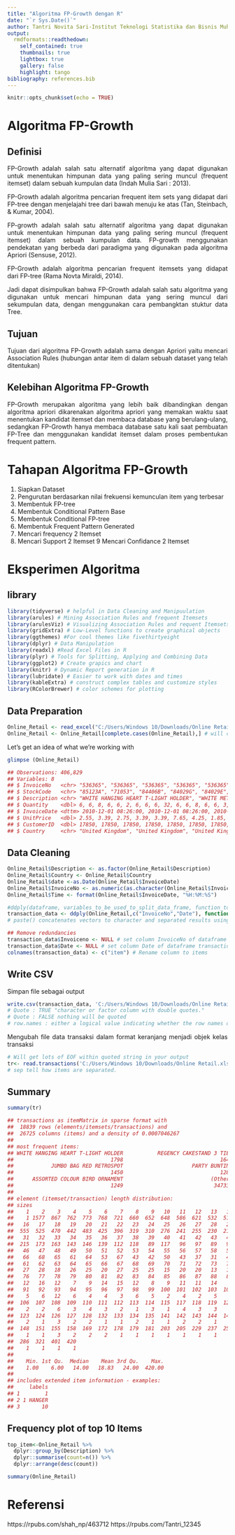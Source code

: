 ```yaml
---
title: "Algoritma FP-Growth dengan R"
date: "`r Sys.Date()`"
author: Tantri Novita Sari-Institut Teknologi Statistika dan Bisnis Muhammadiyah
output:
  rmdformats::readthedown:
    self_contained: true
    thumbnails: true
    lightbox: true
    gallery: false
    highlight: tango
bibliography: references.bib
---
```


```{=html}
<style>
body{
text-align: justify}
</style>
```
```r
knitr::opts_chunk$set(echo = TRUE)
```

# Algoritma FP-Growth

## Definisi
FP-Growth adalah salah satu alternatif algoritma yang dapat digunakan untuk menentukan himpunan data yang paling sering muncul (frequent itemset) dalam sebuah kumpulan data (Indah Mulia Sari : 2013).

FP-Growth adalah algoritma pencarian frequent item sets yang didapat dari FP-tree dengan menjelajahi tree dari bawah menuju ke atas (Tan, Steinbach, & Kumar, 2004).

FP-growth adalah salah satu alternatif algoritma yang dapat digunakan untuk menentukan himpunan data yang paling sering muncul (frequent itemset) dalam sebuah kumpulan data. FP-growth menggunakan pendekatan yang berbeda dari paradigma yang digunakan pada algoritma Apriori (Sensuse, 2012).

FP-Growth adalah algoritma pencarian frequent itemsets yang didapat dari FP-tree (Rama Novta Miraldi, 2014).

Jadi dapat disimpulkan bahwa FP-Growth adalah salah satu algoritma yang digunakan untuk mencari himpunan data yang sering muncul dari sekumpulan data, dengan menggunakan cara pembangktan stuktur data Tree. 

## Tujuan
Tujuan dari algoritma FP-Growth adalah sama dengan Apriori yaitu mencari Association Rules (hubungan antar item di dalam sebuah dataset yang telah ditentukan)

## Kelebihan Algoritma FP-Growth
FP-Growth merupakan algoritma yang lebih baik dibandingkan dengan algoritma apriori dikarenakan algoritma apriori yang memakan waktu saat menentukan kandidat itemset dan membaca database yang berulang-ulang, sedangkan FP-Growth hanya membaca database satu kali saat pembuatan FP-Tree dan menggunakan kandidat itemset dalam proses pembentukan frequent pattern.

# Tahapan Algoritma FP-Growth

1. Siapkan Dataset
2. Pengurutan berdasarkan nilai frekuensi kemunculan item yang terbesar
3. Membentuk FP-tree 
4. Membentuk Conditional Pattern Base
5. Membentuk Conditional FP-tree
6. Membentuk Frequent Pattern Generated
7. Mencari frequency 2 Itemset
8. Mencari Support 2 Itemset
9 Mencari Confidance 2 Itemset

# Eksperimen Algoritma

## library
```r
library(tidyverse) # helpful in Data Cleaning and Manipuulation
library(arules) # Mining Association Rules and frequent Itemsets
library(arulesViz) # Visualizing Association Rules and requent Itemsets
library(gridExtra) # Low-Level functions to create graphical objects
library(ggthemes) #For cool themes like fivethirtyeight
library(dplyr) # Data Manipulation
library(readxl) #Read Excel Files in R
library(plyr) # Tools for Splitting, Applying and Combining Data
library(ggplot2) # Create grapics and chart
library(knitr) # Dynamic Report generation in R
library(lubridate) # Easier to work with dates and times
library(kableExtra) # construct complex tables and customize styles
library(RColorBrewer) # color schemes for plotting

```

## Data Preparation

```r
Online_Retail <- read_excel("C:/Users/Windows 10/Downloads/Online Retail.xlsx")
Online_Retail <- Online_Retail[complete.cases(Online_Retail),] # will clean up the non missing values.
```
Let's get an idea of what we're working with

```r
glimpse (Online_Retail)
```

```r
## Observations: 406,829
## Variables: 8
## $ InvoiceNo   <chr> "536365", "536365", "536365", "536365", "536365", ...
## $ StockCode   <chr> "85123A", "71053", "84406B", "84029G", "84029E", "...
## $ Description <chr> "WHITE HANGING HEART T-LIGHT HOLDER", "WHITE METAL...
## $ Quantity    <dbl> 6, 6, 8, 6, 6, 2, 6, 6, 6, 32, 6, 6, 8, 6, 6, 3, 2...
## $ InvoiceDate <dttm> 2010-12-01 08:26:00, 2010-12-01 08:26:00, 2010-12...
## $ UnitPrice   <dbl> 2.55, 3.39, 2.75, 3.39, 3.39, 7.65, 4.25, 1.85, 1....
## $ CustomerID  <dbl> 17850, 17850, 17850, 17850, 17850, 17850, 17850, 1...
## $ Country     <chr> "United Kingdom", "United Kingdom", "United Kingdo...
```
## Data Cleaning
```r
Online_Retail$Description <- as.factor(Online_Retail$Description)
Online_Retail$Country <- Online_Retail$Country
Online_Retail$date <-as.Date(Online_Retail$InvoiceDate)
Online_Retail$InvoiceNo <- as.numeric(as.character(Online_Retail$InvoiceNo))
Online_Retail$Time <- format(Online_Retail$InvoiceDate, "%H:%M:%S")
```

```r
#ddply(dataframe, variables_to_be_used_to_split_data_frame, function_to_be_applied)
transaction_data <- ddply(Online_Retail,c("InvoiceNo","Date"), function(df1)paste(df1$Description, collapse = ","))
# paste() concatenates vectors to character and separated results using collapse=[any optional charcater string ]. Here ',' is used
```

```r
## Remove redundancies
transaction_data$Invoiceno <- NULL # set column InvoiceNo of dataframe transactionData  
transaction_data$Date <- NULL # set column Date of dataframe transactionData
colnames(transaction_data) <- c("item") # Rename column to items
```

## Write CSV
Simpan file sebagai output
```r
write.csv(transaction_data, 'C:/Users/Windows 10/Downloads/Online Retail.xlsx', quote = FALSE, row.names = TRUE)
# Quote : TRUE "character or factor column with double quotes."
# Quote : FALSE nothing will be quoted
# row.names : either a logical value indicating whether the row names of x are to be written along with x, or a character vector of row names to be written.
```

Mengubah file data transaksi dalam format keranjang menjadi objek kelas transaksi 

```r
# Will get lots of EOF within quoted string in your output
tr<- read.transactions('C:/Users/Windows 10/Downloads/Online Retail.xlsx', format = 'basket', sep=',')
# sep tell how items are separated.
```

## Summary
```r
summary(tr)
```

```r
## transactions as itemMatrix in sparse format with
##  18839 rows (elements/itemsets/transactions) and
##  26725 columns (items) and a density of 0.0007046267 
## 
## most frequent items:
## WHITE HANGING HEART T-LIGHT HOLDER           REGENCY CAKESTAND 3 TIER 
##                               1798                               1644 
##            JUMBO BAG RED RETROSPOT                      PARTY BUNTING 
##                               1450                               1282 
##      ASSORTED COLOUR BIRD ORNAMENT                            (Other) 
##                               1249                             347337 
## 
## element (itemset/transaction) length distribution:
## sizes
##    1    2    3    4    5    6    7    8    9   10   11   12   13   14   15 
##    1 1577  867  762  773  768  721  660  652  648  586  621  532  510  532 
##   16   17   18   19   20   21   22   23   24   25   26   27   28   29   30 
##  555  525  470  442  483  425  396  319  310  276  241  255  230  218  223 
##   31   32   33   34   35   36   37   38   39   40   41   42   43   44   45 
##  215  173  163  143  146  139  112  118   89  117   96   97   89   93   67 
##   46   47   48   49   50   51   52   53   54   55   56   57   58   59   60 
##   66   68   65   61   64   53   67   43   42   50   43   37   31   40   30 
##   61   62   63   64   65   66   67   68   69   70   71   72   73   74   75 
##   27   28   18   26   25   20   27   25   25   15   20   20   13   16   16 
##   76   77   78   79   80   81   82   83   84   85   86   87   88   89   90 
##   12   16   12    7    9   14   15   12    8    9   11   11   14    8    6 
##   91   92   93   94   95   96   97   98   99  100  101  102  103  104  105 
##    5    6   12    6    4    4    3    6    5    2    4    2    5    4    3 
##  106  107  108  109  110  111  112  113  114  115  117  118  119  121  122 
##    2    2    6    3    4    3    2    1    3    1    4    3    3    1    2 
##  123  124  126  127  128  132  133  134  135  141  142  143  144  146  147 
##    2    1    3    2    2    1    1    2    1    1    2    2    1    1    2 
##  148  151  155  158  169  172  178  179  181  203  205  229  237  250  251 
##    1    1    3    2    2    2    1    1    1    1    1    1    1    1    1 
##  286  321  401  420 
##    1    1    1    1 
## 
##    Min. 1st Qu.  Median    Mean 3rd Qu.    Max. 
##    1.00    6.00   14.00   18.83   24.00  420.00 
## 
## includes extended item information - examples:
##     labels
## 1        1
## 2 1 HANGER
## 3       10
```

## Frequency plot of top 10 Items
```r
top_item<-Online_Retail %>%
  dplyr::group_by(Description) %>%
  dplyr::summarise(count=n()) %>%
  dplyr::arrange(desc(count))

summary(Online_Retail)
```

# Referensi
https://rpubs.com/shah_np/463712
https://rpubs.com/Tantri_12345
